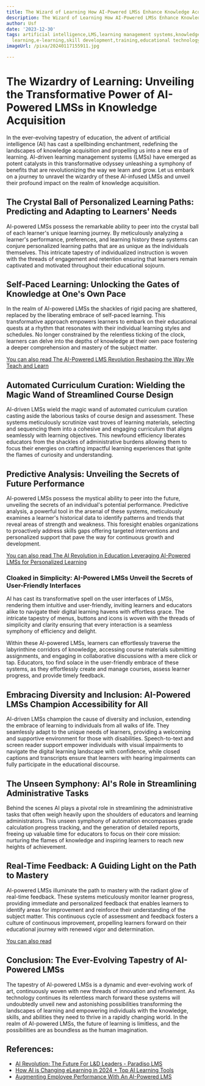 ```yaml
---
title: The Wizard of Learning How AI-Powered LMSs Enhance Knowledge Acquisition
description: The Wizard of Learning How AI-Powered LMSs Enhance Knowledge Acquisition
author: Usf
date: '2023-12-30'
tags: artificial intelligence,LMS,learning management systems,knowledge acquisition,education,online
  learning,e-learning,skill development,training,educational technology
imageUrl: /pixa/20240117155911.jpg

---
```

# The Wizardry of Learning: Unveiling the Transformative Power of AI-Powered LMSs in Knowledge Acquisition

In the ever-evolving tapestry of education, the advent of artificial intelligence (AI) has cast a  spellbinding enchantment, redefining the landscapes of knowledge acquisition and propelling us into  a new era of learning.  AI-driven learning management systems (LMSs) have  emerged as potent catalysts in this transformative odyssey unleashing a symphony of benefits that are revolutionizing the  way we learn and  grow. Let us embark on a journey to unravel the  wizardry of these AI-infused LMSs and unveil their profound impact on the realm of knowledge acquisition.

## The Crystal  Ball of Personalized Learning  Paths: Predicting and  Adapting to Learners'  Needs

AI-powered LMSs possess the  remarkable ability to peer into the crystal  ball of each learner's  unique learning journey. By meticulously analyzing a learner's performance, preferences, and learning history these systems can conjure personalized learning paths that are as unique as the individuals themselves. This intricate tapestry of individualized instruction is woven with the threads of engagement and retention ensuring that learners remain captivated and motivated throughout their educational sojourn.

## Self-Paced Learning: Unlocking the Gates of Knowledge at One's Own Pace

In the realm of AI-powered LMSs  the  shackles of rigid pacing are shattered, replaced by the liberating  embrace of self-paced learning.  This transformative approach empowers learners to embark on their educational quests at a rhythm that  resonates with their individual learning styles and  schedules. No longer constrained by the relentless ticking of the clock, learners can delve into the  depths of knowledge at their  own pace fostering a deeper comprehension and mastery of the  subject matter.

[You can  also read  The AI-Powered LMS Revolution  Reshaping the Way We Teach and Learn](The%20AI-Powered%20LMS%20Revolution%20Reshaping%20the%20Way%20We%20Teach%20and%20Learn)


## Automated Curriculum Curation: Wielding the Magic Wand of  Streamlined Course Design

AI-driven LMSs wield the magic wand of automated curriculum curation casting aside the laborious tasks of course design and assessment. These systems meticulously scrutinize vast  troves of learning materials, selecting and sequencing  them into a cohesive and engaging curriculum that aligns seamlessly with learning objectives. This newfound efficiency liberates  educators from the shackles  of administrative burdens allowing them to focus their energies on crafting impactful learning experiences that ignite the flames of curiosity and understanding.

## Predictive Analysis: Unveiling the Secrets  of Future Performance

AI-powered LMSs  possess the mystical ability to peer into the future, unveiling the secrets of an individual's potential performance.  Predictive analysis, a powerful tool in the arsenal of these systems, meticulously examines a learner's historical data to identify patterns  and trends that reveal areas of strength and weakness.  This foresight enables organizations to proactively address skills gaps offering  targeted interventions and personalized support that pave the way  for continuous growth and development.

[You can also read The AI Revolution in  Education Leveraging AI-Powered LMSs for Personalized Learning](The%20AI%20Revolution%20in%20Education%20Leveraging%20AI-Powered%20LMSs%20for%20Personalized%20Learning)


### Cloaked  in Simplicity: AI-Powered LMSs Unveil the Secrets of User-Friendly Interfaces

AI has cast its transformative spell on the user interfaces of  LMSs, rendering them  intuitive and user-friendly, inviting learners and educators alike to navigate their digital learning havens with  effortless grace. The intricate tapestry of menus, buttons and icons is woven with the threads of simplicity and clarity ensuring  that every interaction is a seamless symphony of efficiency and delight.

Within these AI-powered LMSs, learners can effortlessly traverse the labyrinthine corridors of knowledge, accessing course materials submitting assignments, and  engaging in collaborative  discussions with a mere click or tap. Educators, too find solace in the user-friendly embrace of these systems, as they effortlessly create and manage courses, assess learner  progress, and provide timely feedback.

## Embracing Diversity  and Inclusion: AI-Powered  LMSs Champion Accessibility for All

AI-driven LMSs champion the  cause  of diversity and inclusion,  extending the embrace of  learning to  individuals from  all walks of life. They seamlessly adapt to the unique needs of learners, providing a welcoming and supportive environment for those with disabilities. Speech-to-text and screen reader support empower  individuals with  visual impairments to navigate the digital learning landscape with  confidence, while closed  captions and transcripts ensure that learners with hearing  impairments can fully participate  in the educational discourse.

## The Unseen Symphony: AI's  Role in Streamlining Administrative Tasks

Behind the scenes AI plays a pivotal role in streamlining the administrative tasks that often weigh heavily upon the shoulders of educators and learning administrators.  This unseen symphony of automation encompasses  grade calculation progress tracking,  and the generation of  detailed  reports, freeing up valuable time  for educators to focus on  their core mission: nurturing the flames of knowledge and  inspiring  learners  to reach  new heights of  achievement.

## Real-Time Feedback: A  Guiding Light on the Path to Mastery

AI-powered LMSs  illuminate the path to mastery with the radiant glow of real-time feedback.  These systems meticulously monitor learner progress, providing immediate  and personalized feedback that enables learners to identify areas for improvement and reinforce their understanding of the subject matter. This  continuous cycle of assessment and feedback fosters a culture of continuous  improvement, propelling learners forward on their educational journey with renewed vigor and determination.

[You can also  read ]()


##  Conclusion: The Ever-Evolving  Tapestry of AI-Powered LMSs

The tapestry of AI-powered LMSs is a dynamic and ever-evolving work of  art, continuously woven  with new threads of innovation and refinement. As technology continues its relentless march  forward these systems will undoubtedly unveil new and astonishing possibilities  transforming the landscapes of learning and empowering individuals with the knowledge, skills, and abilities they need to thrive in a  rapidly changing world. In the realm of AI-powered LMSs, the future of learning  is limitless, and  the possibilities are as boundless as the human imagination.

## References:
- [AI Revolution: The Future For L&D Leaders - Paradiso LMS](https://www.paradisosolutions.com/blog/ai-revolution-the-future-for-l-and-d-leaders/)
- [How AI is Changing eLearning in 2024 + Top AI Learning Tools](https://www.workramp.com/blog/ai-elearning/)
- [Augmenting Employee Performance With An AI-Powered LMS](https://elearningindustry.com/augmenting-employee-performance-with-an-ai-powered-lms)
